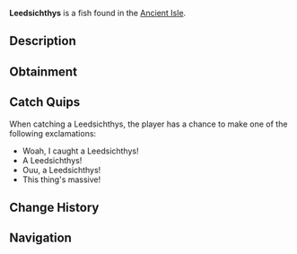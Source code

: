 {{FishInfobox
|image          = Leedsichthys.png
|rarity         = Legendary
|sea            = First Sea
|location       = [[Ancient Isle]]
|sublocation    = 
|sources        = Fishing Rod
|radar_location = 
|prog_speed     = -25
|xp             = 1500
|weather        = Foggy
|time           = Day
|season         = 
|bait           = Squid
|base_weight    = 1100
|base_value     = 2200
|weight_range   = 200
|base_chance    = 0.25
|base_resil     = 30
}}
'''Leedsichthys''' is a {{Rarity|Legendary}} fish found in the [[Ancient Isle]].

== Description ==
{{Description|Leedsichthys is a colossal, plankton-feeding fish from the Jurassic period, approximately 165–150 million years ago. It is one of the largest fish ever to exist, showcasing the diversity of prehistoric marine life.|Bestiary Entry}}

== Obtainment ==
{{Description|Can be found in the waterfalls on the Ancient Isle.|Bestiary Hint}}
{{Fish Availability|
Ancient Isle/Waterfall
|top_rods      = 
Leviathan's Fang Rod\101149.54\894543.84;
Ethereal Prism Rod\86386.77\541031.53;
Seraphic Rod\82410.19\545344.18;
Trident Rod\79953.57\611895.3;
No-Life Rod\79924.81\591199.59;
Resourceful Rod\66750.02\442489.22;
Destiny Rod\72478.75\502175.18;
Heaven's Rod\64756.36\497663.04;
Free Spirit Rod\75977.73\598043.24;
Rod Of The Depths\68122.69\481796.14;
Rod Of The Zenith\72903.23\492778.74;
Rod Of The Forgotten Fang\76570.64\534401.55;
Challenger's Rod\72775.37\541323.42;
Rod Of The Exalted One\68029.45\523627.96;
Zeus Rod\64415.54\471104.72;
Verdant Shear Rod\62357.42\471999.05;
Blazebringer Rod\61328.2\448525.39;
Depthseeker Rod\57413.04\439739.36;
Avalanche Rod\51473.04\396132.61;
Volcanic Rod\50226.54\367333.11;
Steady Rod\17028.53\132905.57
|recommended   = Ethereal Prism Rod
}}

== Catch Quips ==
When catching a Leedsichthys, the player has a chance to make one of the following exclamations:
* Woah, I caught a Leedsichthys!
* A Leedsichthys!
* Ouu, a Leedsichthys!
* This thing's massive!

== Change History ==
{{Change History|{{subst:Current Version}}}}

== Navigation ==
{{Fish Navbox|Ancient Isle}}